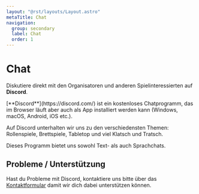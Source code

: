 ```yaml
---
layout: "@rst/layouts/Layout.astro"
metaTitle: Chat
navigation:
  group: secondary
  label: Chat
  order: 1
---
```



# Chat

Diskutiere direkt mit den Organisatoren und anderen Spielinteressierten auf **Discord**.

<Box type="success">
  [**Discord**](https://discord.com/) ist ein kostenloses Chatprogramm, das im Browser läuft aber auch als App installiert werden kann (Windows, macOS, Android, iOS etc.).
</Box>

Auf Discord unterhalten wir uns zu den verschiedensten Themen: Rollenspiele, Brettspiele, Tabletop und viel Klatsch und Tratsch.

Dieses Programm bietet uns sowohl Text- als auch Sprachchats.

<ButtonLink link="//chat.gildedernacht.ch" label="trete unserem Discord-Server bei"/>

## Probleme / Unterstützung

Hast du Probleme mit Discord, kontaktiere uns bitte über das [Kontaktformular](/kontakt) damit wir dich dabei unterstützen können.
